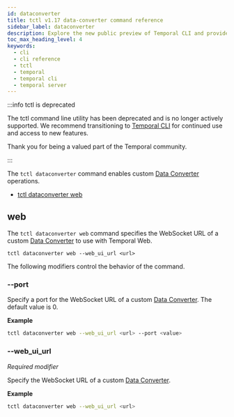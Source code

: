 ```yaml
---
id: dataconverter
title: tctl v1.17 data-converter command reference
sidebar_label: dataconverter
description: Explore the new public preview of Temporal CLI and provide your feedback. Use the tctl dataconverter command to customize Data Converter operations with Temporal Web.
toc_max_heading_level: 4
keywords:
  - cli
  - cli reference
  - tctl
  - temporal
  - temporal cli
  - temporal server
---
```


:::info tctl is deprecated

The tctl command line utility has been deprecated and is no longer actively supported.
We recommend transitioning to [Temporal CLI](/cli) for continued use and access to new features.

Thank you for being a valued part of the Temporal community.

:::

The `tctl dataconverter` command enables custom [Data Converter](/dataconversion) operations.

- [tctl dataconverter web](#web)

## web

The `tctl dataconverter web` command specifies the WebSocket URL of a custom [Data Converter](/dataconversion) to use with Temporal Web.

`tctl dataconverter web --web_ui_url <url>`

The following modifiers control the behavior of the command.

### --port

Specify a port for the WebSocket URL of a custom [Data Converter](/dataconversion).
The default value is 0.

**Example**

```bash
tctl dataconverter web --web_ui_url <url> --port <value>
```

### --web_ui_url

_Required modifier_

Specify the WebSocket URL of a custom [Data Converter](/dataconversion).

**Example**

```bash
tctl dataconverter web --web_ui_url <url>
```
